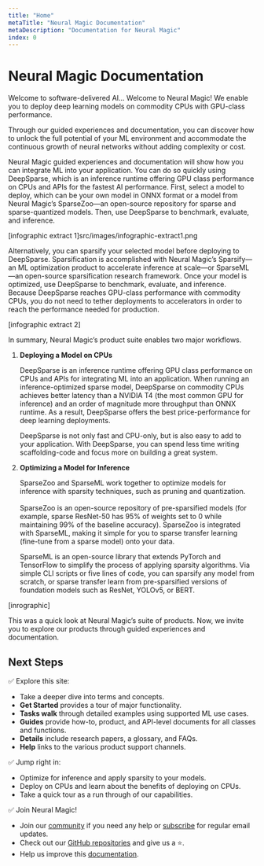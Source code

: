 ```yaml
---
title: "Home"
metaTitle: "Neural Magic Documentation"
metaDescription: "Documentation for Neural Magic"
index: 0
---
```


# Neural Magic Documentation
 
Welcome to software-delivered AI... Welcome to Neural Magic! We enable you to deploy deep learning models on commodity CPUs with GPU-class performance.

Through our guided experiences and documentation, you can discover how to unlock the full potential of your ML environment and accommodate the continuous growth of neural networks without adding complexity or cost.

Neural Magic guided experiences and documentation will show how you can integrate ML into your application. You can do so quickly using DeepSparse, which is an inference runtime offering GPU class performance on CPUs and APIs for the fastest AI performance. First, select a model to deploy, which can be your own model in ONNX format or a model from Neural Magic’s SparseZoo&mdash;an open-source repository for sparse and sparse-quantized models. Then, use DeepSparse to benchmark, evaluate, and inference.

[infographic extract 1]src/images/infographic-extract1.png

Alternatively, you can sparsify your selected model before deploying to DeepSparse. Sparsification is accomplished with Neural Magic’s Sparsify&mdash;an ML optimization product to accelerate inference at scale&mdash;or SparseML&mdash;an open-source sparsification research framework. Once your model is optimized, use DeepSparse to benchmark, evaluate, and inference. Because DeepSparse reaches GPU-class performance with commodity CPUs, you do not need to tether deployments to accelerators in order to reach the performance needed for production.

[infographic extract 2]

In summary, Neural Magic’s product suite enables two major workflows.

1. **Deploying a Model on CPUs**

    DeepSparse is an inference runtime offering GPU class performance on CPUs and APIs for integrating ML into an application. When running an inference-optimized sparse model, DeepSparse on commodity CPUs achieves better latency than a NVIDIA T4 (the most common GPU for inference) and an order of magnitude more throughput than ONNX runtime. As a result, DeepSparse offers the best price-performance for deep learning deployments.

    DeepSparse is not only fast and CPU-only, but is also easy to add to your application. With DeepSparse, you can spend less time writing scaffolding-code and focus more on building a great system.

2. **Optimizing a Model for Inference**

    SparseZoo and SparseML work together to optimize models for inference with sparsity techniques, such as pruning and quantization.<br><br>SparseZoo is an open-source repository of pre-sparsified models (for example, sparse ResNet-50 has 95% of weights set to 0 while maintaining 99% of the baseline accuracy). SparseZoo is integrated with SparseML, making it simple for you to sparse transfer learning (fine-tune from a sparse model) onto your data.

    SparseML is an open-source library that extends PyTorch and TensorFlow to simplify the process of applying sparsity algorithms. Via simple CLI scripts or five lines of code, you can sparsify any model from scratch, or sparse transfer learn from pre-sparsified versions of foundation models such as ResNet, YOLOv5, or BERT.

[inrographic]

This was a quick look at Neural Magic’s suite of products. Now, we invite you to explore our products through guided experiences and documentation.

## Next Steps

✅ Explore this site:
- Take a deeper dive into terms and concepts.
- **Get Started** provides a tour of major functionality.
- **Tasks walk** through detailed examples using supported ML use cases.
- **Guides** provide how-to, product, and API-level documents for all classes and functions.
- **Details** include research papers, a glossary, and FAQs.
- **Help** links to the various product support channels.

✅ Jump right in:
- Optimize for inference and apply sparsity to your models.
- Deploy on CPUs and learn about the benefits of deploying on CPUs.
- Take a quick tour as a run through of our capabilities.

✅ Join Neural Magic!
- Join our [community](https://join.slack.com/t/discuss-neuralmagic/shared_invite/zt-q1a1cnvo-YBoICSIw3L1dmQpjBeDurQ) if you need any help or [subscribe](https://neuralmagic.com/deep-sparse-community/#subscribe) for regular email updates.
- Check out our [GitHub repositories](https://github.com/neuralmagic) and give us a ⭐.
- Help us improve this [documentation](https://github.com/neuralmagic/docs).
